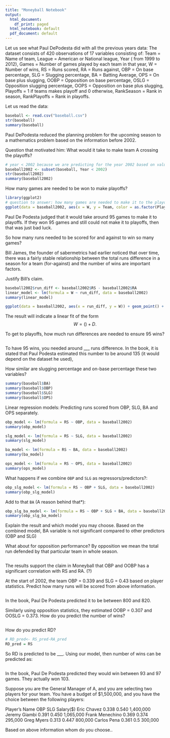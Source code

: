```yaml
---
title: "Moneyball Notebook"
output:
  html_document:
    df_print: paged
  html_notebook: default
  pdf_document: default
---
```

Let us see what Paul DePodesta did with all the previous years data:
The dataset consists of 420 observations of 17 variables consisting of:
Team = Name of team, 
League = American or National league, 
Year ( from 1999 to 2012), 
Games = Number of games played by each team in that year,
W = Number of wins, 
RS = Runs scored, 
RA = Runs against, 
OBP = On base percentage, 
SLG = Slugging percentage, 
BA = Batting Average, 
OPS = On base plus slugging, 
OOBP = Opposition on base percentage, 
OSLG = Opposition slugging percentage, 
OOPS = Opposition on base plus slugging, 
Playoffs = 1 if teams makes playoff and 0 otherwise, 
RankSeason = Rank in season,
RankPlayoffs = Rank in playoffs.

Let us read the data:

```r
baseball <- read.csv("baseball.csv")
str(baseball)
summary(baseball)
```
Paul DePodesta reduced the planning problem for the upcoming season to a mathematics problem based on the information before 2002. 

Question that motivated him: What would it take to make team A crossing the playoffs?

```r
# year < 2002 because we are predicting for the year 2002 based on values from before 2002
baseball2002 <- subset(baseball, Year < 2002)
str(baseball2002)
summary(baseball2002)

```

How many games are needed to be won to make playoffs?

```r
library(ggplot2)
# question to answer: how many games are needed to make it to the playoffs?
ggplot(data = baseball2002, aes(x = W, y = Team, color = as.factor(Playoffs))) + geom_point() + geom_vline(xintercept = 95)


```

Paul De Podesta judged that it would take around 95 games to make it to playoffs. If they won 95 games and still could not make it to playoffs, then that was just bad luck. 

So how many runs needed to be scored for and against to win so many games?

Bill James, the founder of sabermetrics had earlier noticed that over time, there was a fairly stable relationship between the total runs difference in a season for a team (for-against) and the number of wins are important factors.

Justify Bill's claim.

```r
baseball2002$run_diff <- baseball2002$RS - baseball2002$RA
linear_model <- lm(formula = W ~ run_diff, data = baseball2002)
summary(linear_model)

ggplot(data = baseball2002, aes(x = run_diff, y = W)) + geom_point() + geom_smooth(method = "lm")
```

The result will indicate a linear fit of the form $$W=()+D.$$ 

To get to playoffs, how much run differences are needed to ensure 95 wins?

```r

```
To have 95 wins, you needed around ___ runs difference. 
In the book, it is stated that Paul Podesta estimated this number to be around 135 (it would depend on the dataset he used),

How similar are slugging percentage and on-base percentage these two variables?
```r
summary(baseball$BA)
summary(baseball$OBP)
summary(baseball$SLG)
summary(baseball$OPS)

```

Linear regression models: Predicting runs scored from OBP, SLG, BA and OPS separately.


```r
obp_model <- lm(formula = RS ~ OBP, data = baseball2002)
summary(obp_model)
```

```r
slg_model <- lm(formula = RS ~ SLG, data = baseball2002)
summary(slg_model)
```

```r
ba_model <- lm(formula = RS ~ BA, data = baseball2002)
summary(ba_model)
```

```r
ops_model <- lm(formula = RS ~ OPS, data = baseball2002)
summary(ops_model)
```

What happens if we combine `OBP` and `SLG` as regressors/predictors?:

```r
obp_slg_model <- lm(formula = RS ~ OBP + SLG, data = baseball2002)
summary(obp_slg_model)
```
Add to that `BA` (A reason behind that*):
```r
obp_slg_ba_model <- lm(formula = RS ~ OBP + SLG + BA, data = baseball2002)
summary(obp_slg_ba_model)
```
Explain the result and which model you may choose.
Based on the combined model, BA variable is not significant compared to other predictors (OBP and SLG)

What about for opposition performance? By opposition we mean the total run defended by that particular team in whole season.
```r

```

The results support the claim in Moneyball that OBP and OOBP has a significant correlation with RS and RA. (?)

At the start of 2002, the team OBP = 0.339 and SLG = 0.43 based on player statistics. Predict how many runs will be scored from above information.
```r

```

In the book, Paul De Podesta predicted it to be between 800 and 820. 

Similarly using opposition statistics, they estimated OOBP = 0.307 and OOSLG = 0.373.
How do you predict the number of wins?
```r

```

How do you predict RD?

```r
# RD_pred<- RS_pred-RA_pred
RD_pred = RS

```
 
 So RD is predicted to be ___. Using our model, then number of wins can be predicted as:
 
```r

``` 

In the book, Paul De Podesta predicted they would win between 93 and 97 games.  They actually won 103.




Suppose you are the General Manager of A, and you are selecting two players for your team. You have a budget of $1,500,000, and you have the choice between the following players:

Player's Name      OBP    SLG    Salary($)
 Eric Chavez      0.338  0.540   1,400,000
 Jeremy Giambi    0.391  0.450   1,065,000
 Frank Menechino  0.369  0.374     295,000
 Greg Myers       0.313  0.447     800,000
 Carlos Pena      0.361  0.5       300,000
 
Based on above information whom do you choose..

```r

```
